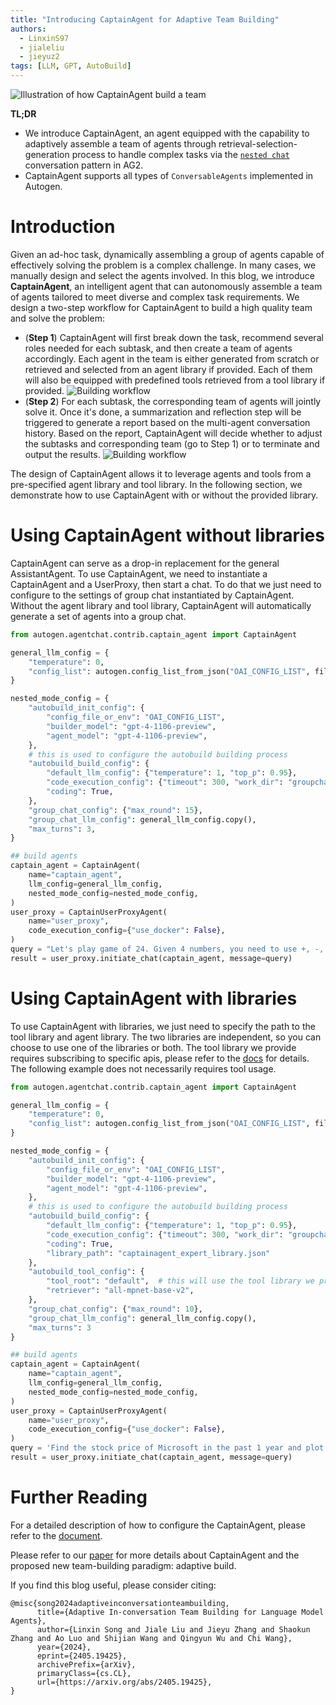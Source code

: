 ```yaml
---
title: "Introducing CaptainAgent for Adaptive Team Building"
authors:
  - LinxinS97
  - jialeliu
  - jieyuz2
tags: [LLM, GPT, AutoBuild]
---
```

![Illustration of how CaptainAgent build a team](img/overall.png)

**TL;DR**
- We introduce CaptainAgent, an agent equipped with the capability to adaptively assemble a team of agents through retrieval-selection-generation process to handle complex tasks via the [`nested chat`](https://ag2ai.github.io/ag2/docs/tutorial/conversation-patterns#nested-chats) conversation pattern in AG2.
- CaptainAgent supports all types of `ConversableAgents` implemented in Autogen.

# Introduction

Given an ad-hoc task, dynamically assembling a group of agents capable of effectively solving the problem is a complex challenge. In many cases, we manually design and select the agents involved. In this blog, we introduce **CaptainAgent**, an intelligent agent that can autonomously assemble a team of agents tailored to meet diverse and complex task requirements.
We design a two-step workflow for CaptainAgent to build a high quality team and solve the problem:
- (**Step 1**) CaptainAgent will first break down the task, recommend several roles needed for each subtask, and then create a team of agents accordingly. Each agent in the team is either generated from scratch or retrieved and selected from an agent library if provided. Each of them will also be equipped with predefined tools retrieved from a tool library if provided.
![Building workflow](img/build.png)
- (**Step 2**) For each subtask, the corresponding team of agents will jointly solve it. Once it's done, a summarization and reflection step will be triggered to generate a report based on the multi-agent conversation history.  Based on the report, CaptainAgent will decide whether to adjust the subtasks and corresponding team (go to Step 1) or to terminate and output the results.
![Building workflow](img/chat.png)

The design of CaptainAgent allows it to leverage agents and tools from a pre-specified agent library and tool library. In the following section, we demonstrate how to use CaptainAgent with or without the provided library.

# Using CaptainAgent without libraries
CaptainAgent can serve as a drop-in replacement for the general AssistantAgent. To use CaptainAgent, we need to instantiate a CaptainAgent and a UserProxy, then start a chat. To do that we just need to configure to the settings of group chat instantiated by CaptainAgent.
Without the agent library and tool library, CaptainAgent will automatically generate a set of agents into a group chat.

```python
from autogen.agentchat.contrib.captain_agent import CaptainAgent

general_llm_config = {
    "temperature": 0,
    "config_list": autogen.config_list_from_json("OAI_CONFIG_LIST", filter_dict={"model": ["gpt-4-1106-preview"]}),
}

nested_mode_config = {
    "autobuild_init_config": {
        "config_file_or_env": "OAI_CONFIG_LIST",
        "builder_model": "gpt-4-1106-preview",
        "agent_model": "gpt-4-1106-preview",
    },
    # this is used to configure the autobuild building process
    "autobuild_build_config": {
        "default_llm_config": {"temperature": 1, "top_p": 0.95},
        "code_execution_config": {"timeout": 300, "work_dir": "groupchat", "last_n_messages": 1},
        "coding": True,
    },
    "group_chat_config": {"max_round": 15},
    "group_chat_llm_config": general_llm_config.copy(),
    "max_turns": 3,
}

## build agents
captain_agent = CaptainAgent(
    name="captain_agent",
    llm_config=general_llm_config,
    nested_mode_config=nested_mode_config,
)
user_proxy = CaptainUserProxyAgent(
    name="user_proxy",
    code_execution_config={"use_docker": False},
)
query = "Let's play game of 24. Given 4 numbers, you need to use +, -, *, / to get 24. The numbers are 2, 2, 7, 12."
result = user_proxy.initiate_chat(captain_agent, message=query)
```

# Using CaptainAgent with libraries
To use CaptainAgent with libraries, we just need to specify the path to the tool library and agent library. The two libraries are independent, so you can choose to use one of the libraries or both.
The tool library we provide requires subscribing to specific apis, please refer to the [docs](https://ag2ai.github.io/ag2/docs/topics/captainagent) for details. The following example does not necessarily requires tool usage.

```python
from autogen.agentchat.contrib.captain_agent import CaptainAgent

general_llm_config = {
    "temperature": 0,
    "config_list": autogen.config_list_from_json("OAI_CONFIG_LIST", filter_dict={"model": ["gpt-4-1106-preview"]}),
}

nested_mode_config = {
    "autobuild_init_config": {
        "config_file_or_env": "OAI_CONFIG_LIST",
        "builder_model": "gpt-4-1106-preview",
        "agent_model": "gpt-4-1106-preview",
    },
    # this is used to configure the autobuild building process
    "autobuild_build_config": {
        "default_llm_config": {"temperature": 1, "top_p": 0.95},
        "code_execution_config": {"timeout": 300, "work_dir": "groupchat", "last_n_messages": 1},
        "coding": True,
        "library_path": "captainagent_expert_library.json"
    },
    "autobuild_tool_config": {
        "tool_root": "default",  # this will use the tool library we provide
        "retriever": "all-mpnet-base-v2",
    },
    "group_chat_config": {"max_round": 10},
    "group_chat_llm_config": general_llm_config.copy(),
    "max_turns": 3
}

## build agents
captain_agent = CaptainAgent(
    name="captain_agent",
    llm_config=general_llm_config,
    nested_mode_config=nested_mode_config,
)
user_proxy = CaptainUserProxyAgent(
    name="user_proxy",
    code_execution_config={"use_docker": False},
)
query = 'Find the stock price of Microsoft in the past 1 year and plot a line chart to show the trend. Save the line chart as "microsoft_stock_price.png".'
result = user_proxy.initiate_chat(captain_agent, message=query)
```

# Further Reading
For a detailed description of how to configure the CaptainAgent, please refer to the [document](https://ag2ai.github.io/ag2/docs/topics/captainagent).

Please refer to our [paper](https://arxiv.org/pdf/2405.19425) for more details about CaptainAgent and the proposed new team-building paradigm: adaptive build.

If you find this blog useful, please consider citing:
```
@misc{song2024adaptiveinconversationteambuilding,
      title={Adaptive In-conversation Team Building for Language Model Agents},
      author={Linxin Song and Jiale Liu and Jieyu Zhang and Shaokun Zhang and Ao Luo and Shijian Wang and Qingyun Wu and Chi Wang},
      year={2024},
      eprint={2405.19425},
      archivePrefix={arXiv},
      primaryClass={cs.CL},
      url={https://arxiv.org/abs/2405.19425},
}
```
